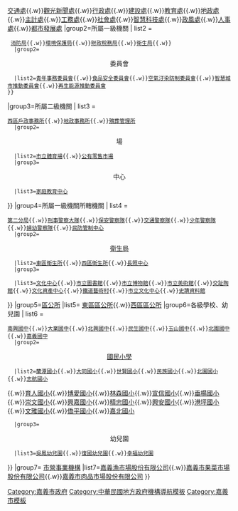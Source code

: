 {{Navbox
|name=嘉義市政府內部單位與所屬機關
|title={{flag|Chiayi}}政府內部單位與所屬機關
|image= [[file:Emblem of Chiayi City.svg|120px]]
|state={{{state<includeonly>|collapsed</includeonly>}}}
|groupstyle=text-align:center;width-30px
|group1=一級單位
| list1=[[嘉義市政府民政處|民政處]]{{.w}}[[嘉義市政府交通處|交通處]]{{.w}}[[嘉義市政府觀光新聞處|觀光新聞處]]{{.w}}[[嘉義市政府行政處|行政處]]{{.w}}[[嘉義市政府建設處|建設處]]{{.w}}[[嘉義市政府教育處|教育處]]{{.w}}[[嘉義市政府地政處|地政處]]{{.w}}[[嘉義市政府主計處|主計處]]{{.w}}[[嘉義市政府工務處|工務處]]{{.w}}[[嘉義市政府社會處|社會處]]{{.w}}[[嘉義市政府智慧科技處|智慧科技處]]{{.w}}[[嘉義市政府政風處|政風處]]{{.w}}[[嘉義市政府人事處|人事處]]{{.w}}[[嘉義市政府都市發展處|都市發展處]]
|group2=所屬一級機關
| list2 = 
  {{Navbox|child
   |groupstyle =
   |group1=<center>局</center>
   |list1=[[嘉義市政府警察局|警察局]]{{.w}}[[嘉義市政府消防局|消防局]]{{.w}}[[嘉義市政府環境保護局|環境保護局]]{{.w}}[[嘉義市政府稅務局|財政稅務局]]{{.w}}[[嘉義市政府衛生局|衛生局]]{{.w}}{{CYI-文化局-S}}
   |group2=<center>委員會</center>
   |list2=[[嘉義市政府青年事務委員會|青年事務委員會]]{{.w}}[[嘉義市政府食品安全委員會|食品安全委員會]]{{.w}}[[嘉義市政府空氣汙染防制委員會|空氣汙染防制委員會]]{{.w}}[[嘉義市政府智慧城市推動委員會|智慧城市推動委員會]]{{.w}}[[嘉義市政再生能源推動委員會|再生能源推動委員會]]
 }}
|group3=所屬二級機關
| list3  =
 {{Navbox|child
   |groupstyle =
   |group1=<center>所</center>
   |list1=[[嘉義市政府民政處#東區戶政事務所|東區戶政事務所]]{{.w}}[[嘉義市政府民政處#西區戶政事務所|西區戶政事務所]]{{.w}}[[嘉義市政府地政事務所|地政事務所]]{{.w}}[[嘉義市殯葬管理所|殯葬管理所]]
   |group2=<center>場</center>
   |list2=[[嘉義市立體育場|市立體育場]]{{.w}}[[嘉義市公有零售市場|公有零售市場]]
   |group3=<center>中心</center>
   |list3=[[嘉義市家庭教育中心|家庭教育中心]]
}}
|group4=所屬一級機關所轄機關
| list4  =
 {{Navbox|child
   |groupstyle =
   |group1=<center>[[嘉義市政府警察局|警察局]]</center>
   |list1=[[嘉義市政府警察局第一分局|第一分局]]{{.w}}[[嘉義市政府警察局第二分局|第二分局]]{{.w}}[[嘉義市政府警察局刑事警察大隊|刑事警察大隊]]{{.w}}[[嘉義市政府警察局保安警察隊|保安警察隊]]{{.w}}[[嘉義市政府警察局交通警察隊|交通警察隊]]{{.w}}[[嘉義市政府警察局少年警察隊|少年警察隊]]{{.w}}[[嘉義市政府警察局婦幼警察隊|婦幼警察隊]]{{.w}}[[嘉義市政府警察局民防管制中心|民防管制中心]] 
   |group2=<center>[[嘉義市政府衛生局|衛生局]]</center>
   |list2=[[嘉義市政府東區衛生所|東區衛生所]]{{.w}}[[嘉義市政府西區衛生所|西區衛生所]]{{.w}}[[嘉義市長期照顧管理中心|長照中心]]
   |group3=<center>{{nowrap begin}}{{CYI-文化局-S}}{{nowrap end}}</center>
   |list3=[[嘉義市立文化中心|文化中心]]{{.w}}[[嘉義市立圖書館|市立圖書館]]{{.w}}[[嘉義市立博物館|市立博物館]]{{.w}}[[嘉義市立美術館|市立美術館]]{{.w}}[[嘉義市文化局交趾陶館|交趾陶館]]{{.w}}[[嘉義市立文化資產中心|文化資產中心]]{{.w}}[[嘉義鐵道藝術村|鐵道藝術村]]{{.w}}[[嘉義市立文化中心|市立文化中心]]{{.w}}[[嘉義市史蹟資料館|史蹟資料館]]
}}
|group5=[[公所 (中華民國)|區公所]]
|list5= [[嘉義市東區區公所|東區區公所]]{{.w}}[[嘉義市西區區公所|西區區公所]]
|group6=各級學校、幼兒園
| list6  =
 {{Navbox|child
   |groupstyle =
   |group1=<center>[[臺灣國中教育|國民中學]]</center>
   |list1=[[嘉義市立蘭潭國民中學|蘭潭國中]]{{.w}}[[嘉義市立南興國民中學|南興國中]]{{.w}}[[嘉義市立大業國民中學|大業國中]]{{.w}}[[嘉義市立北興國民中學|北興國中]]{{.w}}[[嘉義市立民生國民中學|民生國中]]{{.w}}[[嘉義市立玉山國民中學|玉山國中]]{{.w}}[[嘉義市立北園國民中學|北園國中]]{{.w}}[[嘉義市立嘉義國民中學|嘉義國中]]
   |group2=<center>[[國民小學]]</center>
   |list2=[[嘉義市立蘭潭國民小學|蘭潭國小]]{{.w}}[[嘉義市立大同國民小學|大同國小]]{{.w}}[[嘉義市立世賢國民小學|世賢國小]]{{.w}}[[嘉義市立民族國民小學|民族國小]]{{.w}}[[嘉義市立北園國民小學|北園國小]]{{.w}}[[嘉義市立志航國民小學|志航國小]]
{{.w}}[[嘉義市立育人國民小學|育人國小]]{{.w}}[[嘉義市西區博愛國民小學|博愛國小]]{{.w}}[[嘉義市立林森國民小學|林森國小]]{{.w}}[[嘉義市立宣信國民小學|宣信國小]]{{.w}}[[嘉義市立垂楊國民小學|垂楊國小]]{{.w}}[[嘉義市立崇文國民小學|崇文國小]]{{.w}}[[嘉義市立興嘉國民小學|興嘉國小]]{{.w}}[[嘉義市立精忠國民小學|精忠國小]]{{.w}}[[嘉義市立興安國民小學|興安國小]]{{.w}}[[嘉義市立港坪國民小學|港坪國小]]{{.w}}[[嘉義市立文雅國民小學|文雅國小]]{{.w}}[[嘉義市西區僑平國民小學|僑平國小]]{{.w}}[[嘉義市東區嘉北國民小學|嘉北國小]]
   |group3=<center>幼兒園</center>
   |list3=[[嘉義市立吳鳳幼兒園|吳鳳幼兒園]]{{.w}}[[嘉義市立復國幼兒園|復國幼兒園]]{{.w}}[[嘉義市立幸福幼兒園|幸福幼兒園]]
}}
|group7= [[中華民國公營事業|市營事業機構]]
|list7=[[嘉義漁市場股份有限公司]]{{.w}}[[嘉義市果菜市場股份有限公司]]{{.w}}[[嘉義市肉品市場股份有限公司]]
}}
<noinclude>
[[Category:嘉義市政府]]
[[Category:中華民國地方政府機構導航模板]]
[[Category:嘉義市模板]]
</noinclude>